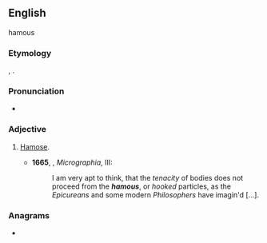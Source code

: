 ==English==
hamous
===Etymology===
{{etyl|la|en}} {{m|la|hamus||hook}}, {{suffix|en||ous}}.

===Pronunciation===
* {{rhymes|eɪməs|lang=en}}

===Adjective===
{{en-adj}}

# {{lb|en|obsolete}} [[hamose|Hamose]].
#*'''1665''', {{w|Robert Hooke}}, ''Micrographia'', III:
#*:I am very apt to think, that the ''tenacity'' of bodies does not proceed from the '''''hamous''''', or ''hooked'' particles, as the ''Epicureans'' and some modern ''Philosophers'' have imagin'd […].

===Anagrams===
* {{anagrams|en|mohuas}}
